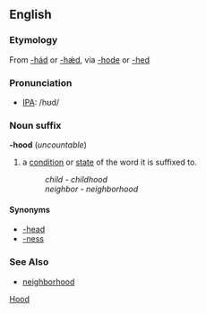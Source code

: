 ==English==
===Etymology===
From {{OE.}} [[-hád]] or [[-hǽd]], via {{ME.}} [[-hode]] or [[-hed]]

===Pronunciation===
* [[Wiktionary:Pronunciation_key|IPA]]: /hʊd/

===Noun suffix===
'''-hood''' (''uncountable'')
# a [[condition]] or [[state]] of the word it is suffixed to.
#: ''child - childhood''
#: ''neighbor - neighborhood''


====Synonyms====
* [[-head]]
* [[-ness]]

===See Also===
* [[neighborhood]]

[[Category:English suffixes|Hood]]